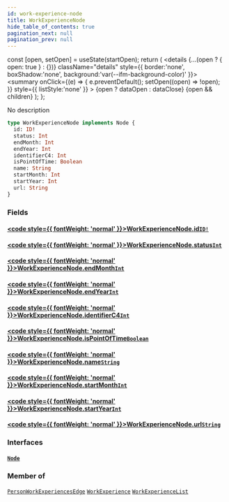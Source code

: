```yaml
---
id: work-experience-node
title: WorkExperienceNode
hide_table_of_contents: true
pagination_next: null
pagination_prev: null
---
```







  const [open, setOpen] = useState(startOpen);
  return (
    <details {...(open ? { open: true } : {})} className="details" style={{ border:'none', boxShadow:'none', background:'var(--ifm-background-color)' }}>
      <summary
        onClick={(e) => {
          e.preventDefault();
          setOpen((open) => !open);
        }}
        style={{ listStyle:'none' }}
      >
      {open ? dataOpen : dataClose}
      </summary>
      {open && children}
    </details>
  );
};




No description


```graphql
type WorkExperienceNode implements Node {
  id: ID!
  status: Int
  endMonth: Int
  endYear: Int
  identifierC4: Int
  isPointOfTime: Boolean
  name: String
  startMonth: Int
  startYear: Int
  url: String
}
```




### Fields

#### [<code style={{ fontWeight: 'normal' }}>WorkExperienceNode.<b>id</b></code>](#)<Bullet />[`ID!`](/cris/scalars/id) <Badge class="secondary" text="non-null"/> <Badge class="secondary" text="scalar"/>
> 
> 

#### [<code style={{ fontWeight: 'normal' }}>WorkExperienceNode.<b>status</b></code>](#)<Bullet />[`Int`](/cris/scalars/int) <Badge class="secondary" text="scalar"/>
> 
> 

#### [<code style={{ fontWeight: 'normal' }}>WorkExperienceNode.<b>endMonth</b></code>](#)<Bullet />[`Int`](/cris/scalars/int) <Badge class="secondary" text="scalar"/>
> 
> 

#### [<code style={{ fontWeight: 'normal' }}>WorkExperienceNode.<b>endYear</b></code>](#)<Bullet />[`Int`](/cris/scalars/int) <Badge class="secondary" text="scalar"/>
> 
> 

#### [<code style={{ fontWeight: 'normal' }}>WorkExperienceNode.<b>identifierC4</b></code>](#)<Bullet />[`Int`](/cris/scalars/int) <Badge class="secondary" text="scalar"/>
> 
> 

#### [<code style={{ fontWeight: 'normal' }}>WorkExperienceNode.<b>isPointOfTime</b></code>](#)<Bullet />[`Boolean`](/cris/scalars/boolean) <Badge class="secondary" text="scalar"/>
> 
> 

#### [<code style={{ fontWeight: 'normal' }}>WorkExperienceNode.<b>name</b></code>](#)<Bullet />[`String`](/cris/scalars/string) <Badge class="secondary" text="scalar"/>
> 
> 

#### [<code style={{ fontWeight: 'normal' }}>WorkExperienceNode.<b>startMonth</b></code>](#)<Bullet />[`Int`](/cris/scalars/int) <Badge class="secondary" text="scalar"/>
> 
> 

#### [<code style={{ fontWeight: 'normal' }}>WorkExperienceNode.<b>startYear</b></code>](#)<Bullet />[`Int`](/cris/scalars/int) <Badge class="secondary" text="scalar"/>
> 
> 

#### [<code style={{ fontWeight: 'normal' }}>WorkExperienceNode.<b>url</b></code>](#)<Bullet />[`String`](/cris/scalars/string) <Badge class="secondary" text="scalar"/>
> 
> 

### Interfaces

#### [`Node`](/cris/interfaces/node) <Badge class="secondary" text="interface"/>
> 
> 



### Member of

[`PersonWorkExperiencesEdge`](/cris/objects/person-work-experiences-edge)  <Badge class="secondary" text="object"/><Bullet />[`WorkExperience`](/cris/objects/work-experience)  <Badge class="secondary" text="object"/><Bullet />[`WorkExperienceList`](/cris/objects/work-experience-list)  <Badge class="secondary" text="object"/>

